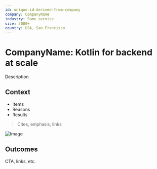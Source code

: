 ```yaml
---
id: unique-id-derived-from-company
company: CompanyName
industry: Some service
size: 3000+
country: USA, San Francisco
---
```


# CompanyName: Kotlin for backend at scale

Description

## Context

- Items
- Reasons
- Results

> Cites, emphasis, links

![Image](/images/case-studies/google_logo.svg)

## Outcomes

CTA, links, etc.